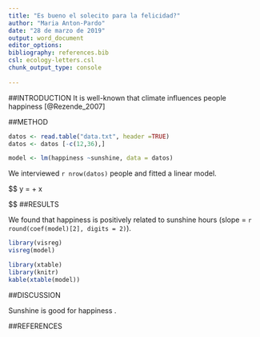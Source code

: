 ```yaml
---
title: "Es bueno el solecito para la felicidad?"
author: "Maria Anton-Pardo"
date: "28 de marzo de 2019"
output: word_document
editor_options: 
bibliography: references.bib
csl: ecology-letters.csl
chunk_output_type: console
  
---
```


##INTRODUCTION
It is well-known that climate influences people happiness [@Rezende_2007]

##METHOD

```r
datos <- read.table("data.txt", header =TRUE)
datos <- datos [-c(12,36),]
```

```r
model <- lm(happiness ~sunshine, data = datos)
```

We interviewed `r nrow(datos)` people and fitted a linear model.

$$
y = \alpha + \beta x

$$
##RESULTS

We found that happiness is positively related to sunshine hours (slope = `r round(coef(model)[2], digits = 2)`).

```r
library(visreg)
visreg(model)
```

```r
library(xtable)
library(knitr)
kable(xtable(model))
```

##DISCUSSION

Sunshine is good for happiness .

##REFERENCES







